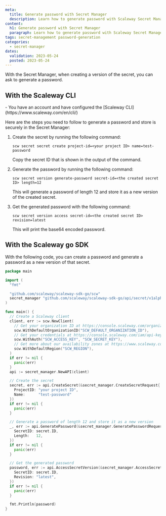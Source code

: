 ```yaml
---
meta:
  title: Generate password with Secret Manager
  description: Learn how to generate password with Scaleway Secret Manager
content:
  h1: Generate password with Secret Manager
  paragraph: Learn how to generate password with Scaleway Secret Manager
tags: secret-management password-generation
categories:
  - secret-manager
dates:
  validation: 2023-05-24
  posted: 2023-05-24
---
```


With the Secret Manager, when creating a version of the secret, you can ask to generate a password.

## With the Scaleway CLI

<Macro id="iam-requirements" />

<Message type="requirement">
- You have an account and have configured the [Scaleway CLI](https://www.scaleway.com/en/cli/)
</Message>

Here are the steps you need to follow to generate a password and store is securely in the Secret Manager:

1. Create the secret by running the following command:
    ```
    scw secret secret create project-id=<your project ID> name=test-password
    ```
    Copy the secret ID that is shown in the output of the command.

2. Generate the password by running the following command:
    ```
    scw secret version generate-password secret-id=<the created secret ID> length=12
    ```

    This will generate a password of length 12 and store it as a new version of the created secret.

3. Get the generated password with the following command:
    ```
    scw secret version access secret-id=<the created secret ID> revision=latest
    ```

    This will print the base64 encoded password.

## With the Scaleway go SDK

<Macro id="iam-requirements" />

With the following code, you can create a password and generate a password as a new version of that secret.

```go
package main

import (
  "fmt"

  "github.com/scaleway/scaleway-sdk-go/scw"
  secret_manager "github.com/scaleway/scaleway-sdk-go/api/secret/v1alpha1"
)

func main() {
  // Create a Scaleway client
  client, err := scw.NewClient(
    // Get your organization ID at https://console.scaleway.com/organization/settings
    scw.WithDefaultOrganizationID("SCW_DEFAULT_ORGANIZATION_ID"),
    // Get your credentials at https://console.scaleway.com/iam/api-keys
    scw.WithAuth("SCW_ACCESS_KEY", "SCW_SECRET_KEY"),
    // Get more about our availability zones at https://www.scaleway.com/en/docs/console/my-account/reference-content/products-availability/
    scw.WithDefaultRegion("SCW_REGION"),
  )
  if err != nil {
    panic(err)
  }
  api := secret_manager.NewAPI(client)

  // Create the secret
  secret, err := api.CreateSecret(&secret_manager.CreateSecretRequest{
    ProjectID: "your project ID",
    Name:      "test-password"
  })
  if err != nil {
    panic(err)
  }

  // Generate a password of length 12 and store it as a new version
  _, err := api.GeneratePassword(&secret_manager.GeneratePasswordRequest{
    SecretID: secret.ID,
    Length:   12,
  })
  if err != nil {
    panic(err)
  }

  // Get the generated password
  password, err := api.AccessSecretVersion(&secret_manager.AccessSecretVersionRequest{
    SecretID: secret.ID,
    Revision: "latest",
  })
  if err != nil {
    panic(err)
  }

  fmt.Println(password)
}
```

